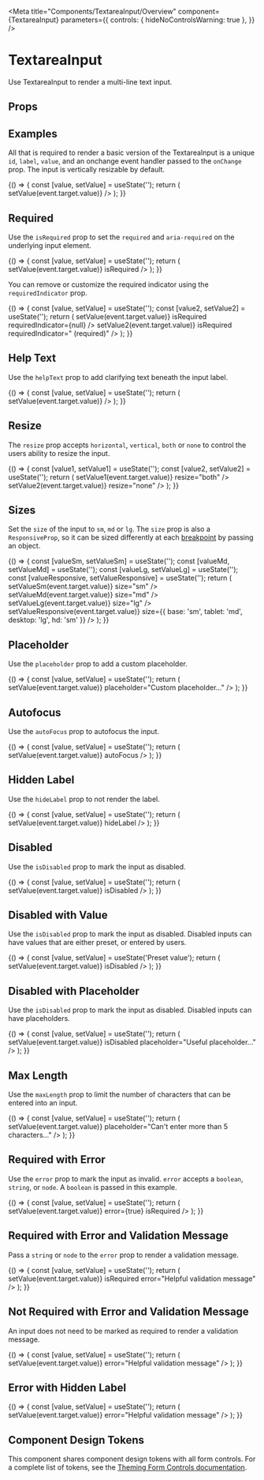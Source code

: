 
<Meta
  title="Components/TextareaInput/Overview"
  component={TextareaInput}
  parameters={{
    controls: { hideNoControlsWarning: true },
  }}
/>

# TextareaInput

Use TextareaInput to render a multi-line text input.

<Canvas isExpanded>
  <TextareaInput id="demo" label="Multi Line Text Input" />
</Canvas>

## Props

<ArgsTable of={TextareaInput} />

## Examples

All that is required to render a basic version of the TextareaInput is a unique `id`, `label`, `value`, and an onchange event handler passed to the `onChange` prop.
The input is vertically resizable by default.

<Canvas>
  <Story name="Default">
    {() => {
      const [value, setValue] = useState('');
      return (
        <TextareaInput
          id="default"
          value={value}
          label="TextareaInput"
          onChange={event => setValue(event.target.value)}
        />
      );
    }}
  </Story>
</Canvas>

## Required

Use the `isRequired` prop to set the `required` and `aria-required` on the underlying input element.

<Canvas>
  <Story name="Required">
    {() => {
      const [value, setValue] = useState('');
      return (
        <TextareaInput
          id="required"
          value={value}
          label="Required TextareaInput"
          onChange={event => setValue(event.target.value)}
          isRequired
        />
      );
    }}
  </Story>
</Canvas>

You can remove or customize the required indicator using the `requiredIndicator` prop.

<Canvas>
  <Story name="Custom Required Indicator">
    {() => {
      const [value, setValue] = useState('');
      const [value2, setValue2] = useState('');
      return (
        <Box gap="md">
          <TextareaInput
            id="requiredWithoutIndicator"
            label="Required Without Indicator"
            value={value}
            onChange={event => setValue(event.target.value)}
            isRequired
            requiredIndicator={null}
          />
          <TextareaInput
            id="requiredCustomIndicator"
            label="Required Custom Indicator"
            value={value2}
            onChange={event => setValue2(event.target.value)}
            isRequired
            requiredIndicator=" (required)"
          />
        </Box>
      );
    }}
  </Story>
</Canvas>

## Help Text

Use the `helpText` prop to add clarifying text beneath the input label.

<Canvas>
  <Story name="Help Text">
    {() => {
      const [value, setValue] = useState('');
      return (
        <TextareaInput
          id="helpText"
          value={value}
          label="Design Notes"
          helpText="Add any design requirements or aesthetic choices that the solar system designer should know"
          onChange={event => setValue(event.target.value)}
        />
      );
    }}
  </Story>
</Canvas>

## Resize

The `resize` prop accepts `horizontal`, `vertical`, `both` or `none` to control the users ability to resize the input.

<Canvas>
  <Story name="Resize">
    {() => {
      const [value1, setValue1] = useState('');
      const [value2, setValue2] = useState('');
      return (
        <Box gap="md">
          <TextareaInput
            id="resizeBoth"
            value={value1}
            label="Resize Me Vertically and Horizontally"
            onChange={event => setValue1(event.target.value)}
            resize="both"
          />
          <TextareaInput
            id="resizeNone"
            value={value2}
            label="Can't resize me"
            onChange={event => setValue2(event.target.value)}
            resize="none"
          />
        </Box>
      );
    }}
  </Story>
</Canvas>

## Sizes

Set the `size` of the input to `sm`, `md` or `lg`. The `size` prop is also a `ResponsiveProp`, so it can be sized differently at each [breakpoint](?path=/docs/design-tokens-design-tokens--page#breakpoints) by passing an object.

<Canvas>
  <Story name="Sizes">
    {() => {
      const [valueSm, setValueSm] = useState('');
      const [valueMd, setValueMd] = useState('');
      const [valueLg, setValueLg] = useState('');
      const [valueResponsive, setValueResponsive] = useState('');
      return (
        <Box gap="md">
          <TextareaInput
            id="Small"
            value={valueSm}
            label="Small"
            onChange={event => setValueSm(event.target.value)}
            size="sm"
          />
          <TextareaInput
            id="Medium"
            value={valueMd}
            label="Medium"
            onChange={event => setValueMd(event.target.value)}
            size="md"
          />
          <TextareaInput
            id="Large"
            value={valueLg}
            label="Large"
            onChange={event => setValueLg(event.target.value)}
            size="lg"
          />
          <TextareaInput
            id="Responsive"
            value={valueResponsive}
            label="Responsive"
            onChange={event => setValueResponsive(event.target.value)}
            size={{ base: 'sm', tablet: 'md', desktop: 'lg', hd: 'sm' }}
          />
        </Box>
      );
    }}
  </Story>
</Canvas>

## Placeholder

Use the `placeholder` prop to add a custom placeholder.

<Canvas>
  <Story name="Placeholder">
    {() => {
      const [value, setValue] = useState('');
      return (
        <TextareaInput
          id="placeholder"
          value={value}
          label="Placholder TextareaInput"
          onChange={event => setValue(event.target.value)}
          placeholder="Custom placeholder..."
        />
      );
    }}
  </Story>
</Canvas>

## Autofocus

Use the `autoFocus` prop to autofocus the input.

<Canvas>
  <Story name="Autofocus">
    {() => {
      const [value, setValue] = useState('');
      return (
        <TextareaInput
          id="autofocus"
          value={value}
          label="Autofocus TextareaInput"
          onChange={event => setValue(event.target.value)}
          autoFocus
        />
      );
    }}
  </Story>
</Canvas>

## Hidden Label

Use the `hideLabel` prop to not render the label.

<Canvas>
  <Story name="Hidden Label">
    {() => {
      const [value, setValue] = useState('');
      return (
        <TextareaInput
          id="hiddenLabel"
          value={value}
          label="Hidden TextareaInput"
          onChange={event => setValue(event.target.value)}
          hideLabel
        />
      );
    }}
  </Story>
</Canvas>

## Disabled

Use the `isDisabled` prop to mark the input as disabled.

<Canvas>
  <Story name="Disabled">
    {() => {
      const [value, setValue] = useState('');
      return (
        <TextareaInput
          id="disabled"
          value={value}
          label="Disabled TextareaInput"
          onChange={event => setValue(event.target.value)}
          isDisabled
        />
      );
    }}
  </Story>
</Canvas>

## Disabled with Value

Use the `isDisabled` prop to mark the input as disabled. Disabled inputs can have values that are either preset, or entered by users.

<Canvas>
  <Story name="Disabled with Value">
    {() => {
      const [value, setValue] = useState('Preset value');
      return (
        <TextareaInput
          id="disabledWithValue"
          value={value}
          label="Disabled TextareaInput With Value"
          onChange={event => setValue(event.target.value)}
          isDisabled
        />
      );
    }}
  </Story>
</Canvas>

## Disabled with Placeholder

Use the `isDisabled` prop to mark the input as disabled. Disabled inputs can have placeholders.

<Canvas>
  <Story name="Disabled with Placeholder">
    {() => {
      const [value, setValue] = useState('');
      return (
        <TextareaInput
          id="disabledWithPlaceholder"
          value={value}
          label="Disabled TextareaInput With Placeholder"
          onChange={event => setValue(event.target.value)}
          isDisabled
          placeholder="Useful placeholder..."
        />
      );
    }}
  </Story>
</Canvas>

## Max Length

Use the `maxLength` prop to limit the number of characters that can be entered into an input.

<Canvas>
  <Story name="Max Length">
    {() => {
      const [value, setValue] = useState('');
      return (
        <TextareaInput
          id="maxLength"
          value={value}
          label="TextareaInput Label"
          maxLength="5"
          onChange={event => setValue(event.target.value)}
          placeholder="Can't enter more than 5 characters..."
        />
      );
    }}
  </Story>
</Canvas>

## Required with Error

Use the `error` prop to mark the input as invalid. `error` accepts a `boolean`, `string`, or `node`. A `boolean` is passed in this example.

<Canvas>
  <Story name="Required with Error">
    {() => {
      const [value, setValue] = useState('');
      return (
        <TextareaInput
          id="requiredWithError"
          value={value}
          label="TextareaInput Label"
          onChange={event => setValue(event.target.value)}
          error={true}
          isRequired
        />
      );
    }}
  </Story>
</Canvas>

## Required with Error and Validation Message

Pass a `string` or `node` to the `error` prop to render a validation message.

<Canvas>
  <Story name="Required with Error and Validation Message">
    {() => {
      const [value, setValue] = useState('');
      return (
        <TextareaInput
          id="requiredWithValidationMessage"
          value={value}
          label="TextareaInput Label"
          onChange={event => setValue(event.target.value)}
          isRequired
          error="Helpful validation message"
        />
      );
    }}
  </Story>
</Canvas>

## Not Required with Error and Validation Message

An input does not need to be marked as required to render a validation message.

<Canvas>
  <Story name="Not Required with Error and Validation Message">
    {() => {
      const [value, setValue] = useState('');
      return (
        <TextareaInput
          id="notRequiredWithValidationMessage"
          value={value}
          label="TextareaInput Label"
          onChange={event => setValue(event.target.value)}
          error="Helpful validation message"
        />
      );
    }}
  </Story>
</Canvas>

## Error with Hidden Label

<Canvas>
  <Story name="Error with Hidden Label">
    {() => {
      const [value, setValue] = useState('');
      return (
        <TextareaInput
          id="errorWithHiddenLabel"
          value={value}
          label="TextareaInput Label"
          hideLabel
          onChange={event => setValue(event.target.value)}
          error="Helpful validation message"
        />
      );
    }}
  </Story>
</Canvas>

## Component Design Tokens

This component shares component design tokens with all form controls. For a complete list of tokens, see the [Theming Form Controls documentation](/docs/theming-form-controls--custom-theme-form).

